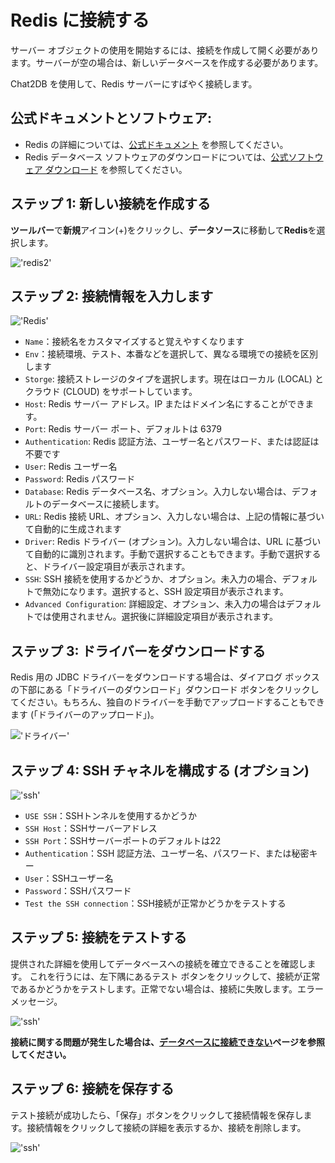 # Redis に接続する

サーバー オブジェクトの使用を開始するには、接続を作成して開く必要があります。サーバーが空の場合は、新しいデータベースを作成する必要があります。

Chat2DB を使用して、Redis サーバーにすばやく接続します。

## 公式ドキュメントとソフトウェア:

- Redis の詳細については、[公式ドキュメント](https://redis.io/docs/latest/) を参照してください。
- Redis データベース ソフトウェアのダウンロードについては、[公式ソフトウェア ダウンロード](https://redis.io/downloads/) を参照してください。

## ステップ 1: 新しい接続を作成する

**ツールバー**で**新規**アイコン(+)をクリックし、**データソース**に移動して**Redis**を選択します。

!['redis2'](/image/connection/redis2.png)

## ステップ 2: 接続情報を入力します

!['Redis'](/image/connection/redis.png)

- `Name`：接続名をカスタマイズすると覚えやすくなります
- `Env`：接続環境、テスト、本番などを選択して、異なる環境での接続を区別します
- `Storge`: 接続ストレージのタイプを選択します。現在はローカル (LOCAL) とクラウド (CLOUD) をサポートしています。
- `Host`: Redis サーバー アドレス。IP またはドメイン名にすることができます。
- `Port`: Redis サーバー ポート、デフォルトは 6379
- `Authentication`: Redis 認証方法、ユーザー名とパスワード、または認証は不要です
- `User`: Redis ユーザー名
- `Password`: Redis パスワード
- `Database`: Redis データベース名、オプション。入力しない場合は、デフォルトのデータベースに接続します。
- `URL`: Redis 接続 URL、オプション、入力しない場合は、上記の情報に基づいて自動的に生成されます
- `Driver`: Redis ドライバー (オプション)。入力しない場合は、URL に基づいて自動的に識別されます。手動で選択することもできます。手動で選択すると、ドライバー設定項目が表示されます。
- `SSH`: SSH 接続を使用するかどうか、オプション。未入力の場合、デフォルトで無効になります。選択すると、SSH 設定項目が表示されます。
- `Advanced Configuration`: 詳細設定、オプション、未入力の場合はデフォルトでは使用されません。選択後に詳細設定項目が表示されます。

## ステップ 3: ドライバーをダウンロードする

Redis 用の JDBC ドライバーをダウンロードする場合は、ダイアログ ボックスの下部にある「ドライバーのダウンロード」ダウンロード ボタンをクリックしてください。もちろん、独自のドライバーを手動でアップロードすることもできます (「ドライバーのアップロード」)。

!['ドライバー'](/image/connection/driver.png)

## ステップ 4: SSH チャネルを構成する (オプション)

!['ssh'](/image/connection/ssh.png)
- `USE SSH`：SSHトンネルを使用するかどうか
- `SSH Host`：SSHサーバーアドレス
- `SSH Port`：SSHサーバーポートのデフォルトは22
- `Authentication`：SSH 認証方法、ユーザー名、パスワード、または秘密キー
- `User`：SSHユーザー名
- `Password`：SSHパスワード
- `Test the SSH connection`：SSH接続が正常かどうかをテストする

## ステップ 5: 接続をテストする

提供された詳細を使用してデータベースへの接続を確立できることを確認します。
これを行うには、左下隅にあるテスト ボタンをクリックして、接続が正常であるかどうかをテストします。正常でない場合は、接続に失敗します。エラーメッセージ。

!['ssh'](/image/connection/test.png)

**接続に関する問題が発生した場合は、[データベースに接続できない]((https://docs.chat2db.ai/docs/question/Cannot-connect-to-database))ページを参照してください。**

## ステップ 6: 接続を保存する

テスト接続が成功したら、「保存」ボタンをクリックして接続情報を保存します。接続情報をクリックして接続の詳細を表示するか、接続を削除します。

!['ssh'](/image/connection/test.png)
